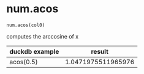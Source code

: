 # num.acos { #duckops.num.acos }

`num.acos(col0)`

computes the arccosine of x

| duckdb example | result |
| -------------- | ------ |
| acos(0.5) | 1.0471975511965976 |
